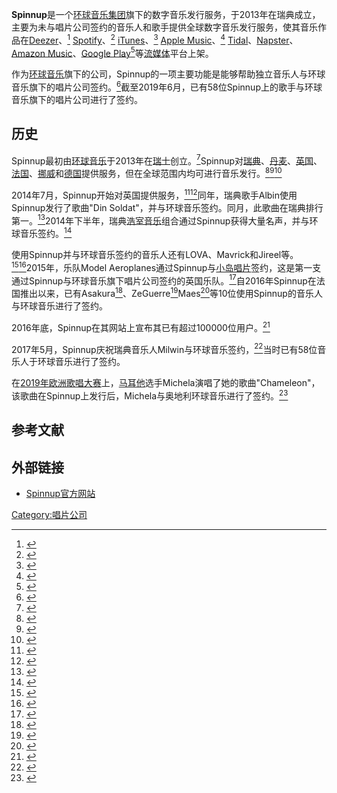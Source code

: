 {{Infobox record label
| name = Spinnup
| image = 
| image_size = 
| image_alt = Spinnup Logo
| caption = Spinnup Logo
| parent = [[环球音乐集团|环球音乐集团]]
| founded = {{Start date|2013}}
| founder = 
| defunct = 
| status = 活跃
| distributor = 
| genre = 
| country = 最初在[[瑞典|瑞典]]创立
| location = 全球
| website = {{URL|www.spinnup.com}}
}}

'''Spinnup'''是一个[[环球音乐集团|环球音乐集团]]旗下的数字音乐发行服务，于2013年在瑞典成立，主要为未与唱片公司签约的音乐人和歌手提供全球数字音乐发行服务，使其音乐作品在[[Deezer|Deezer]]、<ref>{{Cite web|url=https://spinnup.com/distribution/get-your-music-on-deezer/|title=Get your music on Deezer|website=Spinnup|language=en-US|access-date=2017-07-11|archive-date=2017-06-07|archive-url=https://web.archive.org/web/20170607143530/https://spinnup.com/distribution/get-your-music-on-deezer/}}</ref> [[Spotify|Spotify]]、<ref>{{Cite web|url=https://spinnup.com/distribution/get-your-music-on-spotify/|title=Get Your Music On Spotify|website=Spinnup|language=en-US|access-date=2017-07-11|archive-date=2017-03-18|archive-url=https://web.archive.org/web/20170318011527/https://spinnup.com/distribution/get-your-music-on-spotify/}}</ref> [[iTunes_Store|iTunes]]、<ref>{{Cite web|url=https://spinnup.com/distribution/get-your-music-on-itunes/|title=Get Your Music On iTunes|website=Spinnup|language=en-US|access-date=2017-07-11|archive-date=2017-02-23|archive-url=https://web.archive.org/web/20170223154232/http://spinnup.com/distribution/get-your-music-on-itunes/}}</ref> [[Apple_Music|Apple Music]]、<ref>{{Cite web|url=https://spinnup.com/gb/distribution/get-your-music-on-apple-music/|title=Get Your Music On Apple Music|website=Spinnup|language=en-US|access-date=2017-07-11|archive-date=2017-02-28|archive-url=https://web.archive.org/web/20170228035046/https://spinnup.com/gb/distribution/get-your-music-on-apple-music/}}</ref> [[Tidal|Tidal]]、[[Napster|Napster]]、[[Amazon_Music|Amazon Music]]、[[Google_Play|Google Play]]<ref>{{Cite web|url=https://spinnup.com/distribution/|title=Spinnup Distribution|website=Spinnup|language=en-US|access-date=2017-07-11|archive-date=2017-04-21|archive-url=https://web.archive.org/web/20170421224115/http://spinnup.com/distribution/}}</ref>等[[流媒体|流媒体]]平台上架。

作为[[环球音乐|环球音乐]]旗下的公司，Spinnup的一项主要功能是能够帮助独立音乐人与环球音乐旗下的唱片公司签约。<ref>{{Cite web|url=https://spinnup.com/the-labels/|title=How Spinnup gets you heard by Universal Music|date=2018-07-19|website=Spinnup|language=en-US|access-date=2019-06-14|archive-date=2021-01-26|archive-url=https://web.archive.org/web/20210126014813/https://spinnup.com/the-labels/}}</ref>截至2019年6月，已有58位Spinnup上的歌手与环球音乐旗下的唱片公司进行了签约。

== 历史 ==
Spinnup最初由[[环球音乐|环球音乐]]于2013年在[[瑞士|瑞士]]创立。<ref>{{cite web |url=http://www.digitalmusicnews.com/2013/05/07/artistdevelopment/ |title=Artist Development Isn't Dead. It's Merely Being Outsourced |publisher=Digital Music News |date=2013-05-07 |accessdate=2015-09-22 |archive-date=2020-09-23 |archive-url=https://web.archive.org/web/20200923034818/https://www.digitalmusicnews.com/2013/05/07/artistdevelopment/ }}</ref>Spinnup对[[瑞典|瑞典]]、[[丹麦|丹麦]]、[[英国|英国]]、[[法国|法国]]、[[挪威|挪威]]和[[德国|德国]]提供服务，但在全球范围内均可进行音乐发行。<ref>{{cite web|url=http://www.mynewsdesk.com/se/pressroom/universalmusic/pressrelease/view/spinnup-artist-blir-ny-disney-stjaerna-898325 |title=Universal Music Sweden - Spinnup-artist blir ny Disney-stjärna |publisher=Mynewsdesk |date=2013-06-05 |accessdate=2013-08-28}}</ref><ref>{{Cite web|url=https://www.vivendi.com/en/press/news/umg-launches-french-version-of-spinnup-helping-artists-to-self-produce-and-get-discovered/|title=UMG launches French version of SpinnUp, helping artists to self-produce and get discovered - Vivendi|website=www.vivendi.com|language=fr|access-date=2017-05-25|archive-date=2019-04-09|archive-url=https://web.archive.org/web/20190409122523/https://www.vivendi.com/en/press/news/umg-launches-french-version-of-spinnup-helping-artists-to-self-produce-and-get-discovered/}}</ref><ref>{{Cite news|url=http://www.musicweek.com/digital/read/spinnup-reaches-100-000-artists-milestone/066663=rja|title=Spinnup reaches 100,000 artists milestone|access-date=2017-05-25|language=en}}</ref>

2014年7月，Spinnup开始对英国提供服务，<ref>{{cite web |url=http://www.completemusicupdate.com/article/universal-backed-digital-distribution-and-ar-platform-spinnup-launches-in-the-uk/ |title=Universal-backed digital distribution and A&R platform Spinnup launches in the UK |publisher=Complete Music Update |date=2014-07-08 |accessdate=2014-07-30 |archive-date=2020-12-02 |archive-url=https://web.archive.org/web/20201202031749/https://completemusicupdate.com/article/universal-backed-digital-distribution-and-ar-platform-spinnup-launches-in-the-uk/ }}</ref><ref>{{cite web|url=http://www.hypebot.com/hypebot/2014/07/universal-brings-spinnup-digital-distroar-platform-to-england-in-partnership-with-island-records.html|title=Universal Expands DIY Digital Music Distro and A&R Platform Spinnup|publisher=Hypebot|date=2014-07-07|accessdate=2015-09-22|archive-date=2020-11-11|archive-url=https://web.archive.org/web/20201111222559/http://www.hypebot.com/hypebot/2014/07/universal-brings-spinnup-digital-distroar-platform-to-england-in-partnership-with-island-records.html}}</ref>同年，瑞典歌手Albin使用Spinnup发行了歌曲"Din Soldat"，并与环球音乐签约。同月，此歌曲在瑞典排行第一。<ref>{{cite web|url=http://www.swedishhitradio.com/news/after-seven-weeks-albin-feat-kristin-amparo-finally-topping-swedish-charts-din-soldat/|title=After Seven Weeks: Albin Feat. Kristin Amparo Finally Topping Swedish Charts With "Din Soldat"|publisher=Swedishhitradio.com|date=2014-07-04|accessdate=2014-07-30|archive-date=2016-03-04|archive-url=https://web.archive.org/web/20160304053429/http://www.swedishhitradio.com/news/after-seven-weeks-albin-feat-kristin-amparo-finally-topping-swedish-charts-din-soldat/}}</ref>2014年下半年，瑞典[[浩室音乐|浩室音乐]]组合{{link-en|Vigiland}}通过Spinnup获得大量名声，并与环球音乐签约。<ref>{{cite web |url=http://www.musikindustrin.se/2014/11/03/skivbolag-vigiland-fran-spinnup-till-svenska-inspelningar/ |title=Vigiland från Spinnup till Svenska Inspelningar |publisher=musikindustrin.se |date=2014-11-03 |accessdate=2015-09-21 |archive-date=2019-04-09 |archive-url=https://web.archive.org/web/20190409124028/http://www.musikindustrin.se/2014/11/03/skivbolag-vigiland-fran-spinnup-till-svenska-inspelningar/ }}</ref>

使用Spinnup并与环球音乐签约的音乐人还有LOVA、Mavrick和Jireel等。<ref>{{cite web|url=http://www.mynewsdesk.com/se/universalmusic/pressreleases/polydor-sweden-signar-mavrick-1216495|title=Polydor Sweden signar Mavrick|publisher=MyNewsDesk|date=2015-09-11|accessdate=2015-09-21|archive-date=2016-03-04|archive-url=https://web.archive.org/web/20160304083021/http://www.mynewsdesk.com/se/universalmusic/pressreleases/polydor-sweden-signar-mavrick-1216495}}</ref><ref>{{cite web|url=http://hitsdailydouble.com/news&id=297732|title=AEROPLANES TOUCH DOWN AT ISLAND U.K.|publisher=Hits Daily Double|date=2015-09-18|accessdate=2015-09-21|archive-date=2019-04-09|archive-url=https://web.archive.org/web/20190409122519/http://hitsdailydouble.com/news%26id%3D297732}}</ref>2015年，乐队Model Aeroplanes通过Spinnup与[[小岛唱片|小岛唱片]]签约，这是第一支通过Spinnup与环球音乐旗下唱片公司签约的英国乐队。<ref>{{cite web|url=http://www.musicbusinessworldwide.com/universals-tunecore-rival-spinnup-secures-island-deal-for-uk-band/|title=Universal’s Tunecore rival Spinnup secures Island deal for UK band|publisher=Music Business Worldwide|date=2015-09-18|accessdate=2015-09-21|archive-date=2020-09-28|archive-url=https://web.archive.org/web/20200928051749/https://www.musicbusinessworldwide.com/universals-tunecore-rival-spinnup-secures-island-deal-for-uk-band/}}</ref>自2016年Spinnup在法国推出以来，已有Asakura<ref>{{Cite web|url=https://spinnup.com/blog/french-spinnup-artist-asakura-signed-to-universal/|title=French Spinnup artist Asakura signed to Universal!|date=2018-12-06|website=Spinnup|language=en-US|access-date=2019-06-14|archive-date=2021-01-26|archive-url=https://web.archive.org/web/20210126034557/https://spinnup.com/blog/french-spinnup-artist-asakura-signed-to-universal/}}</ref>、ZeGuerre<ref>{{Cite web|url=https://spinnup.com/blog/introducing-zeguerre-shotas-huntrill-captaine-roshi-and-kikesa/|title=Introducing Zeguerre, Shotas, Huntrill, KIKESA..|date=2019-05-03|website=Spinnup|language=en-US|access-date=2019-06-14|archive-date=2021-01-23|archive-url=https://web.archive.org/web/20210123075319/https://spinnup.com/blog/introducing-zeguerre-shotas-huntrill-captaine-roshi-and-kikesa/}}</ref>Maes<ref>{{Cite web|url=https://spinnup.com/success-stories/|title=Spinnup Artists' Success Stories|date=2018-07-19|website=Spinnup|language=en-US|access-date=2019-06-14|archive-date=2021-01-20|archive-url=https://web.archive.org/web/20210120172504/https://spinnup.com/success-stories/}}</ref>等10位使用Spinnup的音乐人与环球音乐进行了签约。

2016年底，Spinnup在其网站上宣布其已有超过100000位用户。<ref>{{Cite news|url=https://www.musicbusinessworldwide.com/umgs-tunecore-rival-spinnup-surpasses-100000-artist-milestone/|title=UMG's Tunecore rival Spinnup surpasses 100,000 artist milestone - Music Business Worldwide|date=2016-11-22|work=Music Business Worldwide|access-date=2017-05-25|language=en-US|archive-date=2019-04-09|archive-url=https://web.archive.org/web/20190409122521/https://www.musicbusinessworldwide.com/umgs-tunecore-rival-spinnup-surpasses-100000-artist-milestone/}}</ref>

2017年5月，Spinnup庆祝瑞典音乐人Milwin与环球音乐签约，<ref>{{Cite web|url=https://spinnup.com/se/blog/spinnup-artist-milwin-signed-by-polydor/|title=Spinnup artist Milwin signed by Polydor!|website=Spinnup|language=en-US|access-date=2017-05-25|archive-date=2019-04-09|archive-url=https://web.archive.org/web/20190409141041/https://spinnup.com/se/blog/spinnup-artist-milwin-signed-by-polydor/}}</ref>当时已有58位音乐人于环球音乐进行了签约。

在[[2019年欧洲歌唱大赛|2019年欧洲歌唱大赛]]上，[[马耳他|马耳他]]选手Michela演唱了她的歌曲"Chameleon"，该歌曲在Spinnup上发行后，Michela与奥地利环球音乐进行了签约。<ref>{{Cite web|url=https://spinnup.com/blog/introducing-michela/|title=New UMG Spinnup Signing: Michela|date=2019-06-05|website=Spinnup|language=en-US|access-date=2019-06-14|archive-date=2021-01-27|archive-url=https://web.archive.org/web/20210127032518/https://spinnup.com/blog/introducing-michela/}}</ref>

== 参考文献 ==
{{reflist}}

== 外部链接 ==
* [https://spinnup.com/ Spinnup官方网站] {{Wayback|url=https://spinnup.com/ |date=20210516055840 }}

[[Category:唱片公司|Category:唱片公司]]